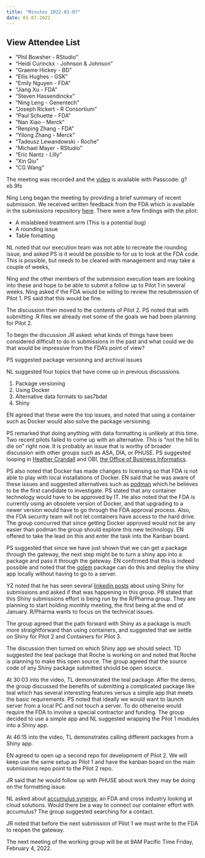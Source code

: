 ```yaml
---
title: "Minutes 2022-01-07"
date: 01-07-2022
---
```


::: {.callout-tip collapse="true"}
## View Attendee List

- "Phil Bowsher - RStudio"
- "Heidi Curinckx - Johnson & Johnson"
- "Graeme Hickey - BD"
- "Ellis Hughes - GSK"
- "Emily Nguyen - FDA"
- "Jiang Xu - FDA"
- "Steven Hassendinckx"
- "Ning Leng - Genentech"
- "Joseph Rickert - R Consortium"
- "Paul Schuette - FDA"
- "Nan Xiao - Merck"
- "Renping Zhang - FDA"
- "Yilong Zhang - Merck"
- "Tadeusz Lewandowski - Roche"
- "Michael Mayer - RStudio"
- "Eric Nantz - Lilly"
- "Xin Qiu"
- "CG Wang"
:::

The meeting was recorded and the [video](https://rstudio.zoom.us/rec/share/O1F_Ylokh-C1dKYqKNxARJiVoMHBZMjVld8UvUbl3rjN1dZ1KMW7xGgRCFNrl1E0.ipxH19MuL4UnB9Hn) is available with Passcode: g?xb.9fs

Ning Leng began the meeting by providing a brief summary of recent submission. We received written feedback from the FDA which is available in the submissions repository [here](https://github.com/RConsortium/submissions-wg/blob/main/Documents/Summary_R_Pilot_Submission.pdf). There were a few findings with the pilot:

* A mislableed treatment arm (This is a potential bug)
* A rounding issue
* Table fomatting

NL noted that our execution team was not able to recreate the rounding issue, and asked PS is it would be possible to for us to look at the FDA code. This is possible, but needs to be cleared with management and may take a couple of weeks,

Ning and the other members of the submission execution team are looking into these and hope to be able to submit a follow up to Pilot 1 in several weeks. Ning asked if the FDA would be willing to review the resubmission of Pilot 1. PS said that this would be fine.

The discussion then moved to the contents of Pilot 2.
PS noted that with submitting .R files we already met some of the goals we had been planning for Pilot 2.

To begin the discussion JR asked: what kinds of things have been considered difficult to do in submissions in the past and what could we do that would be impressive from the FDA's point of view?

PS suggested package versioning and archival issues

NL suggested four topics that have come up in previous discussions.

1. Package versioning
2. Using Docker
3. Alternative data formats to sas7bdat
4. Shiny

EN agreed that these were the top issues, and noted that using a container such as Docker would also solve the package versioning.

PS remarked that doing anything with data formatting is unlikely at this time. Two recent pilots failed to come up with an alternative. This is "not the hill to die on" right now. It is probably an issue that is worthy of broader discussion with other groups such as ASA, DIA, or PHUSE. PS suggested looping in [Heather Crandall](Heather.Crandall@fda.hhs.gov) and OBI, [the Office of Business Informatics](https://www.fda.gov/about-fda/center-drug-evaluation-and-research-cder/office-business-informatics-obi).

PS also noted that Docker has made changes to licensing so that FDA is not able to play with local installations of Docker. EN said that he was aware of these issues and suggested alternatives such as [podman](https://podman.io/) which he believes to be the first candidate to investigate. PS stated that any container technology would have to be approved by IT. He also noted that the FDA is currently using an obsolete version of Docker, and that upgrading to a newer version would have to go through the FDA approval process. Also, the FDA security team will not let containers have access to the hard drive. The group concurred that since getting Docker approved would not be any easier than podman the group should explore this new technology. EN offered to take the lead on this and enter the task into the Kanban board.

PS suggested that since we have just shown that we can get a package through the gateway, the next step might be to turn a shiny app into a package and pass it through the gateway. EN confirmed that this is indeed possible and noted that the [golem](https://cran.r-project.org/package=golem) package can do this and deploy the shiny app locally without having to go to a server.

YZ noted that he has seen several [linkedin posts](https://www.linkedin.com/search/results/content/?keywords=shiny%20submissions&sid=aye&update=urn%3Ali%3Afs_updateV2%3A(urn%3Ali%3Aactivity%3A6879137760716886016%2CBLENDED_SEARCH_FEED%2CEMPTY%2CDEFAULT%2Cfalse)) about using Shiny for submissions and asked if that was happening in this group. PB stated that this Shiny submissions effort is being run by the R/Pharma group. They are planning to start holding monthly meeting, the first being at the end of January. R/Pharma wants to focus on the technical issues. 

The group agreed that the path forward with Shiny as a package is much more straightforward than using containers, and suggested that we settle on Shiny for Pilot 2 and Containers for Pilot 3.

The discussion then turned on which Shiny app we should select. TD suggested the teal package that Roche is working on and noted that Roche is planning to make this open source. The group agreed that the source code of any Shiny package submitted should be open source.

At 30:03 into the video, TL demonstrated the teal package. After the demo, the group discussed the benefits of submitting a complicated package like teal which has several interesting features versus a simple app that meets the basic requirements. PS noted that ideally we would want to launch server from a local PC and not touch a server. To do otherwise would require the FDA to involve a special contractor and funding. The group decided to use a simple app and NL suggested wrapping the Pilot 1 modules into a Shiny app.

At 46:15 into the video, TL demonstrates calling different packages from a Shiny app.

EN agreed to open up a second repo for development of Pilot 2. We will keep use the same setup as Pilot 1 and have the kanban board on the main submissions repo point to the Pilot 2 repo.

JR said that he would follow up with PHUSE about work they may be doing on the formatting issue.

NL asked about [accumulus synergy](https://www.accumulus.org/), an FDA and cross industry looking at cloud solutions. Would there be a way to connect our container effort with accumulus? The group suggested searching for a contact.

JR noted that before the next submission of Pilot 1 we must write to the FDA to reopen the gateway.


The next meeting of the working group will be at 9AM Pacific Time Friday, February 4, 2022.
